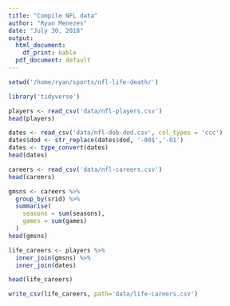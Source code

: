 ```yaml
---
title: "Compile NFL data"
author: "Ryan Menezes"
date: "July 30, 2018"
output:
  html_document:
    df_print: kable
  pdf_document: default
---
```


```r
setwd('/home/ryan/sports/nfl-life-death/')
```

```r
library('tidyverse')
```

```r
players <- read_csv('data/nfl-players.csv')
head(players)
```


```r
dates <- read_csv('data/nfl-dob-dod.csv', col_types = 'ccc')
dates$dod <- str_replace(dates$dod, '-00$','-01')
dates <- type_convert(dates)
head(dates)
```

```r
careers <- read_csv('data/nfl-careers.csv')
head(careers)
```

```r
gmsns <- careers %>% 
  group_by(srid) %>% 
  summarise(
    seasons = sum(seasons),
    games = sum(games)
  )
head(gmsns)
```

```r
life_careers <- players %>%
  inner_join(gmsns) %>% 
  inner_join(dates)
```
```r
head(life_careers)
```
```r
write_csv(life_careers, path='data/life-careers.csv')
```

